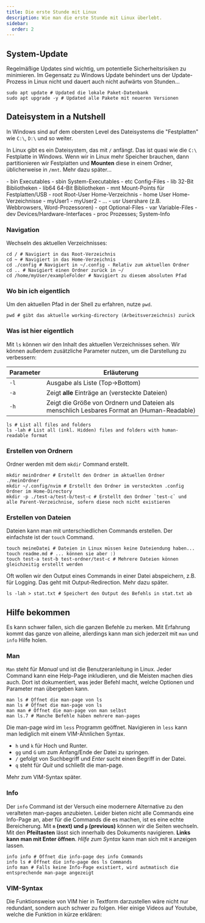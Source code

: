 ```yaml
---
title: Die erste Stunde mit Linux
description: Wie man die erste Stunde mit Linux überlebt.
sidebar:
  order: 2
---
```


## System-Update

Regelmäßige Updates sind wichtig, um potentielle Sicherheitsrisiken zu minimieren. Im Gegensatz zu Windows Update behindert uns der Update-Prozess in Linux nicht und dauert auch nicht aufwärts von Stunden...

```shell
sudo apt update # Updated die lokale Paket-Datenbank
sudo apt upgrade -y # Updated alle Pakete mit neueren Versionen
```

## Dateisystem in a Nutshell

In Windows sind auf dem obersten Level des Dateisystems die "Festplatten" wie `C:\`, `D:\` und so weiter.

In Linux gibt es ein Dateisystem, das mit `/` anfängt. Das ist quasi wie die `C:\` Festplatte in Windows. Wenn wir in Linux mehr Speicher brauchen, dann partitionieren wir Festplatten und **Mounten** diese in einem Ordner, üblicherweise in `/mnt`. Mehr dazu später...


<FileTree>
- bin Executables
- sbin System-Executables
- etc Config-Files
- lib 32-Bit Bibliotheken
- lib64 64-Bit Bibliotheken
- mnt Mount-Points für Festplatten/USB
- root Root-User Home-Verzeichnis
- home User Home-Verzeichnisse
  - myUser1
  - myUser2
  - ...
- usr Usershare (z.B. Webbrowsers, Word-Prozessoren)
- opt Optional-Files
- var Variable-Files
- dev Devices/Hardware-Interfaces
- proc Prozesses; System-Info
</FileTree>

### Navigation

Wechseln des aktuellen Verzeichnisses:

```shell
cd / # Navigiert in das Root-Verzeichnis
cd ~ # Navigiert in das Home-Verzeichnis
cd ./config # Navigiert in ~/.config - Relativ zum aktuellen Ordner
cd .. # Navigiert einen Ordner zurück in ~/
cd /home/myUser/exampleFolder # Navigiert zu diesem absoluten Pfad
```

### Wo bin ich eigentlich

Um den aktuellen Pfad in der Shell zu erfahren, nutze `pwd`.

```shell
pwd # gibt das aktuelle working-directory (Arbeitsverzeichnis) zurück
```

### Was ist hier eigentlich

Mit `ls` können wir den Inhalt des aktuellen Verzeichnisses sehen. Wir können außerdem zusätzliche Parameter nutzen, um die Darstellung zu verbessern:


| Parameter | Erläuterung                                                                                |
| --------- | ------------------------------------------------------------------------------------------ |
| `-l`      | Ausgabe als Liste (Top->Bottom)                                                            |
| `-a`      | Zeigt **alle** Einträge an (versteckte Dateien)                                            |
| `-h`      | Zeigt die Größe von Ordnern und Dateien als menschlich Lesbares Format an (Human-Readable) |

```shell
ls # List all files and folders
ls -lah # List all (inkl. Hidden) files and folders with human-readable format
```

### Erstellen von Ordnern

Ordner werden mit dem `mkdir` Command erstellt.

```shell
mkdir meinOrdner # Erstellt den Ordner im aktuellen Ordner ./meinOrdner
mkdir ~/.config/nvim # Erstellt den Ordner im versteckten .config Ordner im Home-Directory
mkdir -p ./test-a/test-b/test-c # Erstellt den Ordner `test-c` und alle Parent-Verzeichnise, sofern diese noch nicht existieren
```

### Erstellen von Dateien

Dateien kann man mit unterschiedlichen Commands erstellen. Der einfachste ist der `touch` Command.

```shell
touch meineDatei # Dateien in Linux müssen keine Dateiendung haben...
touch readme.md # ... können sie aber :)
touch test-a test-b test-ordner/test-c # Mehrere Dateien können gleichzeitig erstellt werden
```

Oft wollen wir den Output eines Commands in einer Datei abspeichern, z.B. für Logging. Das geht mit Output-Redirection. Mehr dazu später.

```shell
ls -lah > stat.txt # Speichert den Output des Befehls in stat.txt ab
```

## Hilfe bekommen

Es kann schwer fallen, sich die ganzen Befehle zu merken. Mit Erfahrung kommt das ganze von alleine, allerdings kann man sich jederzeit mit `man` und `info` Hilfe holen.

### Man

`Man` steht für *Manual* und ist die Benutzeranleitung in Linux. Jeder Command kann eine Help-Page inkludieren, und die Meisten machen dies auch. Dort ist dokumentiert, was jeder Befehl macht, welche Optionen und Parameter man übergeben kann.

```shell
man ls # Öffnet die man-page von ls
man ls # Öffnet die man-page von ls
man man # Öffnet die man-page von man selbst
man ls.7 # Manche Befehle haben mehrere man-pages
```

Die man-page wird im `less` Programm geöffnet. Navigieren in `less` kann man lediglich mit einem VIM-Ähnlichen Syntax.

- `h` und `k` für Hoch und Runter.
- `gg` und `G` um zum Anfang/Ende der Datei zu springen.
- `/` gefolgt von Suchbegriff und *Enter* sucht einen Begriff in der Datei.
- `q` steht für *Quit* und schließt die man-page.

Mehr zum VIM-Syntax später.

### Info

Der `info` Command ist der Versuch eine modernere Alternative zu den veralteten man-pages anzubieten. Leider bieten nicht alle Commands eine Info-Page an, aber für die Commands die es machen, ist es eine echte Bereicherung. Mit **`n` (next) und `p` (previous)** können wir die Seiten wechseln. Mit den **Pfeiltasten** lässt sich innerhalb des Dokuments navigieren. **Links kann man mit Enter öffnen**. *Hilfe zum Syntax* kann man sich mit `H` anzeigen lassen.

```shell
info info # Öffnet die info-page des info Commands
info ls # Öffnet die info-page des ls Commands
info man # Falls keine Info-Page existiert, wird autmatisch die entsprechende man-page angezeigt
```

### VIM-Syntax

Die Funktionsweise von VIM hier in Textform darzustellen wäre nicht nur redundant, sondern auch schwer zu folgen. Hier einige Videos auf Youtube, welche die Funktion in kürze erklären:


<CardGrid>
  <LinkCard title="VIM in 100 Seconds | Englisch" href="https://www.youtube.com/watch?v=-txKSRn0qeA" />
  <LinkCard title="VI und VIM Grundlagen | Deutsch" href="https://www.youtube.com/watch?v=-JdRKRx2ioc" />
</CardGrid>
